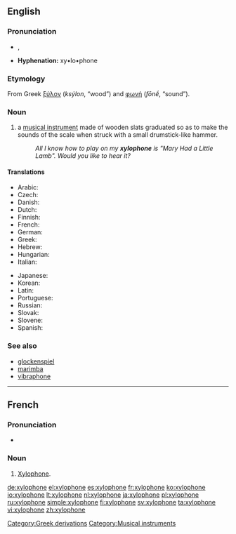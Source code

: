 {{wikipedia}}
==English==

===Pronunciation===
* {{enPR|zīʹlə-fōn'}}, {{IPA|/ˈzɑɪ.lə.ˌfon/}}
* '''Hyphenation:''' xy•lo•phone

===Etymology===
From Greek [[ξύλον]] (''ksýlon'', “wood”) and [[φωνή]] (''fōnḗ'', “sound”).

===Noun===
{{en-noun}}

# a [[musical instrument]] made of wooden slats graduated so as to make the sounds of the scale when struck with a small drumstick-like hammer.
#: ''All I know how to play on my '''xylophone''' is "Mary Had a Little Lamb". Would you like to hear it?''

====Translations====
{{trans-top|musical instrument}}
* Arabic: {{t-|ar|زايلفون|m|tr=zailufú:n|sc=Arab}}
* Czech: {{t+|cs|xylofon|m}}
* Danish: {{t-|da|xylofon|c}}
* Dutch: {{t+|nl|xylofoon|m}}
* Finnish: {{t+|fi|ksylofoni}}
* French: {{t+|fr|xylophone|m}}
* German: {{t+|de|Xylophon|n}}
* Greek: {{t+|el|ξυλόφωνο|n|tr=ksilófono|sc=Grek}}
* Hebrew: {{t+|he|קסילופון|m|tr=ksilofón|sc=Hebr}}
* Hungarian: {{t-|hu|xilofon}}
* Italian: {{t+|it|xilofono|m}}
{{trans-mid}}
* Japanese: {{t+|ja|木琴|tr=mokkin|sc=Jpan}}
* Korean: {{t-|ko|실로폰|tr=sillopon|sc=Hang}}
* Latin: {{t|la|xylophonium|n}}
* Portuguese: {{t-|pt|xilofone|m}}
* Russian: {{t+|ru|ксилофон|m|tr=ksilofón|sc=Cyrl}}
* Slovak: {{t|sk|xylofón|m}}
* Slovene: {{t+|sl|ksilofon|m}}
* Spanish: {{t+|es|xilófono|m}}
{{trans-bottom}}

===See also===
* [[glockenspiel]]
* [[marimba]]
* [[vibraphone]]

----

==French==

===Pronunciation===
* {{IPA|/ɡzi.lɔ.fɔn/}}

===Noun===
{{fr-noun|m|s}}

# [[xylophone#English|Xylophone]].

[[Category:Greek derivations]]
[[Category:Musical instruments]]

[[de:xylophone]]
[[el:xylophone]]
[[es:xylophone]]
[[fr:xylophone]]
[[ko:xylophone]]
[[io:xylophone]]
[[lt:xylophone]]
[[nl:xylophone]]
[[ja:xylophone]]
[[pl:xylophone]]
[[ru:xylophone]]
[[simple:xylophone]]
[[fi:xylophone]]
[[sv:xylophone]]
[[ta:xylophone]]
[[vi:xylophone]]
[[zh:xylophone]]